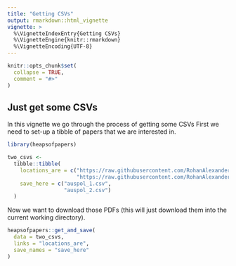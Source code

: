 ```yaml
---
title: "Getting CSVs"
output: rmarkdown::html_vignette
vignette: >
  %\VignetteIndexEntry{Getting CSVs}
  %\VignetteEngine{knitr::rmarkdown}
  %\VignetteEncoding{UTF-8}
---
```


```r
knitr::opts_chunk$set(
  collapse = TRUE,
  comment = "#>"
)
```

## Just get some CSVs

In this vignette we go through the process of getting some CSVs First we need to set-up a tibble of papers that we are interested in.

```r
library(heapsofpapers)

two_csvs <-
  tibble::tibble(
    locations_are = c("https://raw.githubusercontent.com/RohanAlexander/australian_politicians/master/outputs/australian_politicians-all.csv",
                      "https://raw.githubusercontent.com/RohanAlexander/australian_politicians/master/outputs/australian_politicians-all.csv"),
    save_here = c("auspol_1.csv",
                  "auspol_2.csv")
  )
```

Now we want to download those PDFs (this will just download them into the current working directory).

```r
heapsofpapers::get_and_save(
  data = two_csvs,
  links = "locations_are",
  save_names = "save_here"
)
```


